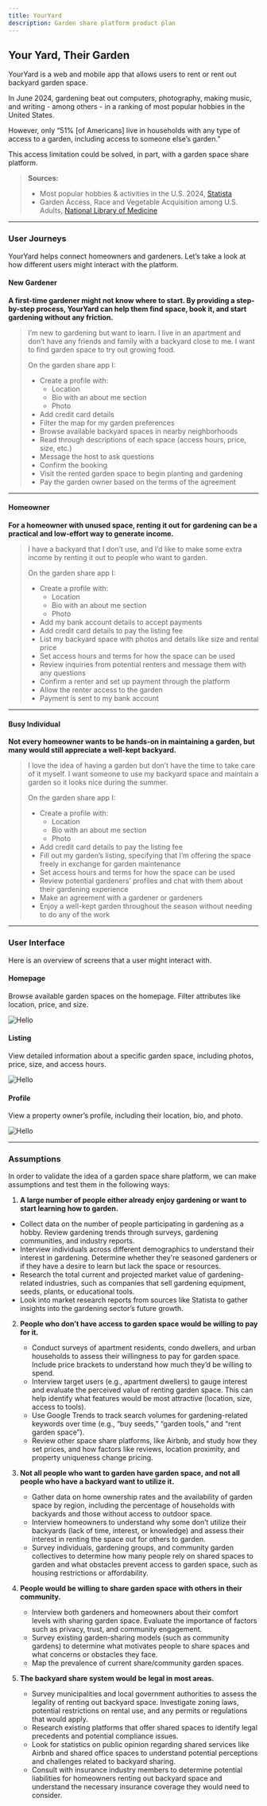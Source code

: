 ```yaml
---
title: YourYard
description: Garden share platform product plan
---
```



## Your Yard, Their Garden

YourYard is a web and mobile app that allows users to rent or rent out backyard garden space.

In June 2024, gardening beat out computers, photography, making music, and writing - among others - in a ranking of most popular hobbies in the United States.

However, only “51% [of Americans] live in households with any type of access to a garden, including access to someone else’s garden.”

This access limitation could be solved, in part, with a garden space share platform.

> **Sources:**
>
> - Most popular hobbies & activities in the U.S. 2024, [Statista](https://www.statista.com/forecasts/997050/most-popular-hobbies-and-activities-in-the-us#:~:text=When%20it%20comes%20to%20the,consumers%20who%20like%20to%20read)
> - Garden Access, Race and Vegetable Acquisition among U.S. Adults, [National Library of Medicine](https://www.ncbi.nlm.nih.gov/pmc/articles/PMC8625112/)

---

### User Journeys

YourYard helps connect homeowners and gardeners. Let’s take a look at how different users might interact with the platform.

#### **New Gardener**

**A first-time gardener might not know where to start. By providing a step-by-step process, YourYard can help them find space, book it, and start gardening without any friction.**

> I’m new to gardening but want to learn. I live in an apartment and don’t have any friends and family with a backyard close to me. I want to find garden space to try out growing food.
>
> On the garden share app I:
>
> - Create a profile with:
>   - Location
>   - Bio with an about me section
>   - Photo
> - Add credit card details
> - Filter the map for my garden preferences
> - Browse available backyard spaces in nearby neighborhoods
> - Read through descriptions of each space (access hours, price, size, etc.)
> - Message the host to ask questions
> - Confirm the booking
> - Visit the rented garden space to begin planting and gardening
> - Pay the garden owner based on the terms of the agreement

---

#### **Homeowner**

**For a homeowner with unused space, renting it out for gardening can be a practical and low-effort way to generate income.**

> I have a backyard that I don’t use, and I’d like to make some extra income by renting it out to people who want to garden.
>
> On the garden share app I:
>
> - Create a profile with:
>   - Location
>   - Bio with an about me section
>   - Photo
> - Add my bank account details to accept payments
> - Add credit card details to pay the listing fee
> - List my backyard space with photos and details like size and rental price
> - Set access hours and terms for how the space can be used
> - Review inquiries from potential renters and message them with any questions
> - Confirm a renter and set up payment through the platform
> - Allow the renter access to the garden
> - Payment is sent to my bank account

---

#### **Busy Individual**

**Not every homeowner wants to be hands-on in maintaining a garden, but many would still appreciate a well-kept backyard.**

> I love the idea of having a garden but don’t have the time to take care of it myself. I want someone to use my backyard space and maintain a garden so it looks nice during the summer.
>
> On the garden share app I:
>
> - Create a profile with:
>   - Location
>   - Bio with an about me section
>   - Photo
> - Add credit card details to pay the listing fee
> - Fill out my garden’s listing, specifying that I’m offering the space freely in exchange for garden maintenance
> - Set access hours and terms for how the space can be used
> - Review potential gardeners’ profiles and chat with them about their gardening experience
> - Make an agreement with a gardener or gardeners
> - Enjoy a well-kept garden throughout the season without needing to do any of the work

---

### User Interface

Here is an overview of screens that a user might interact with.

#### **Homepage**

Browse available garden spaces on the homepage. Filter attributes like location, price, and size.

<Image
  className="image"
  src="/homepage.png"
  alt="Hello"
  width={500}
  height={500}
/>

#### **Listing**

View detailed information about a specific garden space, including photos, price, size, and access hours.

<Image
  className="image"
  src="/listing.png"
  alt="Hello"
  width={500}
  height={500}
/>

#### **Profile**

View a property owner’s profile, including their location, bio, and photo.

<Image
  className="image"
  src="/account.png"
  alt="Hello"
  width={500}
  height={500}
/>

---

### Assumptions

In order to validate the idea of a garden space share platform, we can make assumptions and test them in the following ways:

1. **A large number of people either already enjoy gardening or want to start learning how to garden.**

- Collect data on the number of people participating in gardening as a hobby. Review gardening trends through surveys, gardening communities, and industry reports.
- Interview individuals across different demographics to understand their interest in gardening. Determine whether they're seasoned gardeners or if they have a desire to learn but lack the space or resources.
- Research the total current and projected market value of gardening-related industries, such as companies that sell gardening equipment, seeds, plants, or educational tools.
- Look into market research reports from sources like Statista to gather insights into the gardening sector’s future growth.

2. **People who don’t have access to garden space would be willing to pay for it.**

   - Conduct surveys of apartment residents, condo dwellers, and urban households to assess their willingness to pay for garden space. Include price brackets to understand how much they’d be willing to spend.
   - Interview target users (e.g., apartment dwellers) to gauge interest and evaluate the perceived value of renting garden space. This can help identify what features would be most attractive (location, size, access to tools).
   - Use Google Trends to track search volumes for gardening-related keywords over time (e.g., “buy seeds,” “garden tools,” and “rent garden space”).
   - Review other space share platforms, like Airbnb, and study how they set prices, and how factors like reviews, location proximity, and property uniqueness change pricing.

3. **Not all people who want to garden have garden space, and not all people who have a backyard want to utilize it.**

   - Gather data on home ownership rates and the availability of garden space by region, including the percentage of households with backyards and those without access to outdoor space.
   - Interview homeowners to understand why some don’t utilize their backyards (lack of time, interest, or knowledge) and assess their interest in renting the space out for others to garden.
   - Survey individuals, gardening groups, and community garden collectives to determine how many people rely on shared spaces to garden and what obstacles prevent access to garden space, such as housing restrictions or affordability.

4. **People would be willing to share garden space with others in their community.**

   - Interview both gardeners and homeowners about their comfort levels with sharing garden space. Evaluate the importance of factors such as privacy, trust, and community engagement.
   - Survey existing garden-sharing models (such as community gardens) to determine what motivates people to share spaces and what concerns or obstacles they face.
   - Map the prevalence of current share/community garden spaces.

5. **The backyard share system would be legal in most areas.**
   - Survey municipalities and local government authorities to assess the legality of renting out backyard space. Investigate zoning laws, potential restrictions on rental use, and any permits or regulations that would apply.
   - Research existing platforms that offer shared spaces to identify legal precedents and potential compliance issues.
   - Look for statistics on public opinion regarding shared services like Airbnb and shared office spaces to understand potential perceptions and challenges related to backyard sharing.
   - Consult with insurance industry members to determine potential liabilities for homeowners renting out backyard space and understand the necessary insurance coverage they would need to consider.
